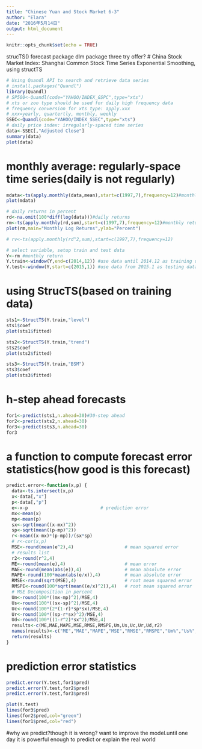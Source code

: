 ```yaml
---
title: "Chinese Yuan and Stock Market 6-3"
author: "Elara"
date: "2016年5月14日"
output: html_document
---
```


```r
knitr::opts_chunk$set(echo = TRUE)
```
strucTS()
forecast package
dlm package
three try offer?
# China Stock Market Index: Shanghai Common Stock
Time Series Exponential Smoothing, using structTS
```r
# Using Quandl API to search and retrieve data series
# install.packages("Quandl")
library(Quandl)
# SP500<-Quandl(code="YAHOO/INDEX_GSPC",type="xts") 
# xts or zoo type should be used for daily high frequency data
# frequency conversion for xts type: apply.xxx
# xxx=yearly, quartertly, monthly, weekly
SSEC<-Quandl(code="YAHOO/INDEX_SSEC",type="xts") 
# daily price index: irregularly-spaced time series
data<-SSEC[,"Adjusted Close"]
summary(data)
plot(data)
```

# monthly average: regularly-space time series(daily is not regularly)
```r
mdata<-ts(apply.monthly(data,mean),start=c(1997,7),frequency=12)#monthly price
plot(mdata)

# daily returns in percent
rd<-na.omit(100*diff(log(data)))#daily returns
rm<-ts(apply.monthly(rd,sum),start=c(1997,7),frequency=12)#monthly return
plot(rm,main="Monthly Log Returns",ylab="Percent")

# rv<-ts(apply.monthly(rd^2,sum),start=c(1997,7),frequency=12)

# select variable, setup train and test data 
Y<-rm #monthly return
Y.train<-window(Y,end=c(2014,12)) #use data until 2014.12 as training data
Y.test<-window(Y,start=c(2015,1)) #use data from 2015.1 as testing data
```

# using StrucTS(based on training data)
```r
sts1<-StructTS(Y.train,"level")
sts1$coef
plot(sts1$fitted)

sts2<-StructTS(Y.train,"trend")
sts2$coef
plot(sts2$fitted)

sts3<-StructTS(Y.train,"BSM")
sts3$coef
plot(sts3$fitted)
```

# h-step ahead forecasts
```r
for1<-predict(sts1,n.ahead=30)#30-step ahead
for2<-predict(sts2,n.ahead=30)
for3<-predict(sts3,n.ahead=30)
for3
```

# a function to compute forecast error statistics(how good is this forecast)
```r
predict.error<-function(x,p) {
  data<-ts.intersect(x,p)
  x<-data[,"x"]
  p<-data[,"p"]
  e<-x-p                           # prediction error
  mx<-mean(x)
  mp<-mean(p)
  sx<-sqrt(mean((x-mx)^2))
  sp<-sqrt(mean((p-mp)^2))
  r<-mean((x-mx)*(p-mp))/(sx*sp)
  # r<-cor(x,p)
  MSE<-round(mean(e^2),4)                   # mean squared error
  # results list
  r2<-round(r^2,4)
  ME<-round(mean(e),4)                      # mean error
  MAE<-round(mean(abs(e)),4)                # mean absolute error
  MAPE<-round(100*mean(abs(e/x)),4)         # mean absolute error
  RMSE<-round(sqrt(MSE),4)                  # root mean squared error
  RMSPE<-round(100*sqrt(mean((e/x)^2)),4)   # root mean squared error
  # MSE Decomposition in percent
  Um<-round(100*((mx-mp)^2)/MSE,4)
  Us<-round(100*((sx-sp)^2)/MSE,4)
  Uc<-round(100*(2*(1-r)*sp*sx)/MSE,4)
  Ur<-round(100*((sp-r*sx)^2)/MSE,4)
  Ud<-round(100*((1-r^2)*sx^2)/MSE,4)
  results<-c(ME,MAE,MAPE,MSE,RMSE,RMSPE,Um,Us,Uc,Ur,Ud,r2)
  names(results)<-c("ME","MAE","MAPE","MSE","RMSE","RMSPE","Um%","Us%","Uc%","Ur%","Ud%","r2")
  return(results)
}
```

# prediction error statistics
```r
predict.error(Y.test,for1$pred)
predict.error(Y.test,for2$pred)
predict.error(Y.test,for3$pred)

plot(Y.test)
lines(for3$pred)
lines(for2$pred,col="green")
lines(for1$pred,col="red")
```

#why we predict?though it is wrong?
want to improve the model.until one day it is powerful enough to predict or explain the real world

